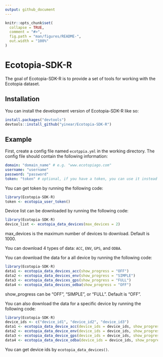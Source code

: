```yaml
---
output: github_document
---
```


<!-- README.md is generated from README.Rmd. Please edit that file -->

```r
knitr::opts_chunk$set(
  collapse = TRUE,
  comment = "#>",
  fig.path = "man/figures/README-",
  out.width = "100%"
)
```

# Ecotopia-SDK-R

<!-- badges: start -->
<!-- badges: end -->

The goal of Ecotopia-SDK-R is to provide a set of tools for working with the Ecotopia dataset.

## Installation

You can install the development version of Ecotopia-SDK-R like so:

```r
install.packages("devtools")
devtools::install_github("yinear/Ecotopia-SDK-R")
```

## Example
First, create a config file named `ecotppia.yml` in the working directory.
The config file should contain the following information:
```yml
domain: "domain_name" # e.g. "www.ecotopiago.com"
username: "username"
password: "password"
token: "token" # optional, if you have a token, you can use it instead of username and password
```

You can get token by running the following code:
```r
library(Ecotopia-SDK-R)
token <- ecotopia_user_token()
```

Device list can be downloaded by running the following code:
```r
library(Ecotopia-SDK-R)
device_list <- ecotopia_data_devices(max_devices = 2)
```
max_devices is the maximum number of devices to download. Default is 1000.

You can download 4 types of data: `ACC`, `ENV`, `GPS`, and `ODBA`.

You can download the data for a all device by running the following code:
```r
library(Ecotopia-SDK-R)
data1 <- ecotopia_data_devices_acc(show_progress = "OFF")
data2 <- ecotopia_data_devices_env(show_progress = "SIMPLE")
data3 <- ecotopia_data_devices_gps(show_progress = "FULL")
data4 <- ecotopia_data_devices_odba(show_progress = "OFF")
```
show_progress can be “OFF", "SIMPLE", or "FULL". Default is "OFF".

You can also download the data for a specific device by running the following code:
```r
library(Ecotopia-SDK-R)
device_ids <- c("device_id1", "device_id2", "device_id3")
data1 <- ecotopia_data_device_acc(device_ids = device_ids, show_progress = "OFF")
data2 <- ecotopia_data_device_env(device_ids = device_ids, show_progress = "SIMPLE")
data3 <- ecotopia_data_device_gps(device_ids = device_ids, show_progress = "FULL")
data4 <- ecotopia_data_device_odba(device_ids = device_ids, show_progress = "OFF")
```

You can get device ids by `ecotopia_data_devices()`.
